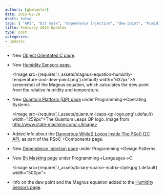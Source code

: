 ```yaml
---
authors: [gbmhunter]
date: 2016-02-29
draft: false
tags: [ "API", "bit mask", "dependency injection", "dew point", "humidity", "I2C", "Magnus", "object-orientated", " C", "PSoC", "QP" ]
title: February 2016 Updates
type: post
categories:
- Updates
---
```


* New [Object Orientated C page](/programming/languages/c/object-orientated-c).

* New [Humidity Sensors page.](/electronics/components/sensors/humidity-sensors)

    <Image src={require('./_assets/magnus-equation-humidity-temperature-and-dew-point.png').default} width="637px">A screenshot of the Magnus equation, which calculates the dew point from the relative humidity and temperature.</Image>

* New [Quantum Platform (QP) page](/programming/operating-systems/quantum-platform-qp) under Programming->Operating Systems.  

    <Image src={require('./_assets/quantum-leaps-qp-logo.png').default} width="259px">The Quantum Leaps QP logo. Image from http://www.state-machine.com/.</Image>

* Added info about the [Dangerous While() Loops Inside The PSoC I2C API](/programming/microcontrollers/psoc/components#dangerous-while-loops), as part of the PSoC->Components page.

* New [Dependency Injection page](/programming/design-patterns/dependency-injection) under Programming->Design Patterns.

* New [Bit Masking page](/programming/languages/c/bit-fields-and-bit-manipulation-masking) under Programming->Languages->C.  

    <Image src={require('./_assets/binary-sparse-matrix-style.jpg').default} width="500px"></Image>

* Info on the dew point and the Magnus equation added to the [Humidity Sensors page](/electronics/components/sensors/humidity-sensors).